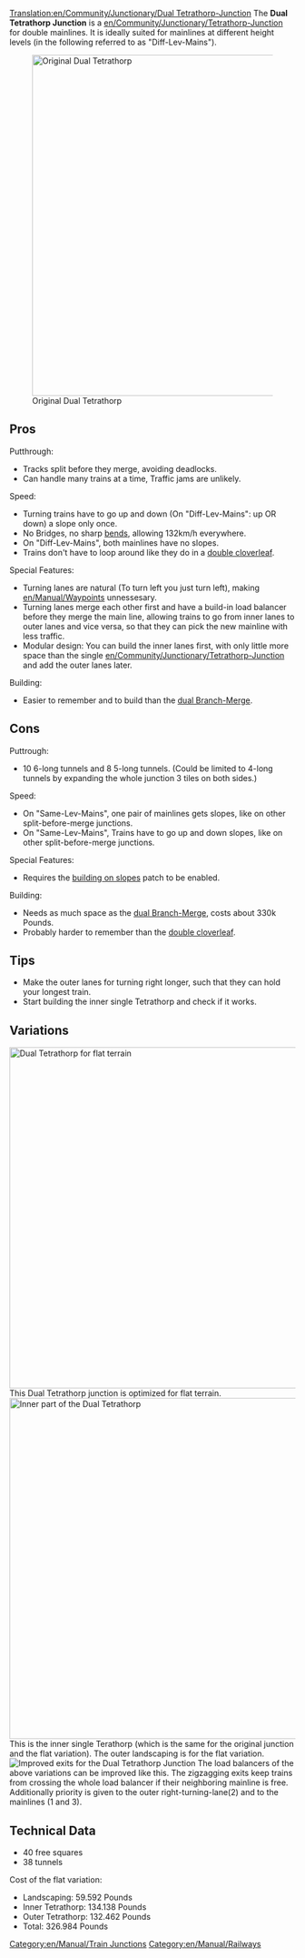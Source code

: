 [[Translation:en/Community/Junctionary/Dual Tetrathorp-Junction]]
{{en/Community/Junctionary/Navigation}}
The '''Dual Tetrathorp Junction''' is a [[en/Community/Junctionary/Tetrathorp-Junction]] for double mainlines. It is ideally suited for mainlines at different height levels (in the following referred to as "Diff-Lev-Mains").

[[File:en/Community/Junctionary/Dual Ttj orig.png|none|thumb|600px|Original Dual Tetrathorp]]
==Pros==
Putthrough:
* Tracks split before they merge, avoiding deadlocks.
* Can handle many trains at a time, Traffic jams are unlikely.

Speed:
* Turning trains have to go up and down (On "Diff-Lev-Mains": up OR down) a slope only once.
* No Bridges, no sharp [[en/Manual/Game Mechanics/Main Page#vehicle-speeds|bends]], allowing 132km/h everywhere.
* On "Diff-Lev-Mains", both mainlines have no slopes.
* Trains don't have to loop around like they do in a [[en/Community/Junctionary/Double Cloverleaf|double cloverleaf]].

Special Features:
* Turning lanes are natural (To turn left you just turn left), making [[en/Manual/Waypoints]] unnessesary.
* Turning lanes merge each other first and have a build-in load balancer before they merge the main line, allowing trains to go from inner lanes to outer lanes and vice versa, so that they can pick the new mainline with less traffic.
* Modular design: You can build the inner lanes first, with only little more space than the single [[en/Community/Junctionary/Tetrathorp-Junction]] and add the outer lanes later.

Building:
* Easier to remember and to build than the [[en/Community/Junctionary/Dual Branch-Merge Junction|dual Branch-Merge]].

==Cons==
Puttrough:
* 10 6-long tunnels and 8 5-long tunnels. (Could be limited to 4-long tunnels by expanding the whole junction 3 tiles on both sides.)

Speed:
* On "Same-Lev-Mains", one pair of mainlines gets slopes, like on other split-before-merge junctions.
* On "Same-Lev-Mains", Trains have to go up and down slopes, like on other split-before-merge junctions.

Special Features:
* Requires the [[en/Archive/Manual/Settings/Build on slopes|building on slopes]] patch to be enabled.

Building:
* Needs as much space as the [[en/Community/Junctionary/Dual Branch-Merge Junction|dual Branch-Merge]], costs about 330k Pounds.
* Probably harder to remember than the [[en/Community/Junctionary/Double Cloverleaf|double cloverleaf]].

==Tips==
* Make the outer lanes for turning right longer, such that they can hold your longest train.
* Start building the inner single Tetrathorp and check if it works.

==Variations==
[[File:en/Community/Junctionary/Dual Ttj flat.png|none|thumb|600px|Dual Tetrathorp for flat terrain]]
This Dual Tetrathorp junction is optimized for flat terrain.
[[File:en/Community/Junctionary/Dual Ttj part.png|none|thumb|600px|Inner part of the Dual Tetrathorp]]
This is the inner single Terathorp (which is the same for the original junction and the flat variation). The outer landscaping is for the flat variation.
[[File:en/Community/Junctionary/Dual Ttj exits.png|none|frame|Improved exits for the Dual Tetrathorp Junction]]
The load balancers of the above variations can be improved like this. The zigzagging exits keep trains from crossing the whole load balancer if their neighboring mainline is free. Additionally priority is given to the outer right-turning-lane(2) and to the mainlines (1 and 3).

==Technical Data==
* 40 free squares
* 38 tunnels
Cost of the flat variation:
* Landscaping: 59.592 Pounds
* Inner Tetrathorp: 134.138 Pounds
* Outer Tetrathorp: 132.462 Pounds
* Total: 326.984 Pounds

[[Category:en/Manual/Train Junctions]]
[[Category:en/Manual/Railways]]